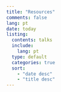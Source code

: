 ```yaml
---
title: "Resources"
comments: false
lang: pt
date: today
listing:
  contents: talks
  include:
    lang: pt
  type: default
  categories: true
  sort:
    - "date desc"
    - "title desc"
---
```

